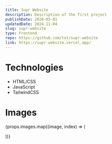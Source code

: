 ```yaml
---
title: Supr Website
description: Description of the first project
publishDate: 2020-05-01
updatedDate: 2024-11-04
slug: supr-website
type: Frontend
repo: https://github.com/tot/supr-website
link: https://supr-website.vercel.app/
---
```



# Technologies

-   HTML/CSS
-   JavaScript
-   TailwindCSS

# Images

{props.images.map((image, index) => (

<MdxImage
    key={index}
    size="MDX_MD"
    src={image}
    alt={image.alt}
    caption={image.caption}
    class="mx-auto"
/>
))}
